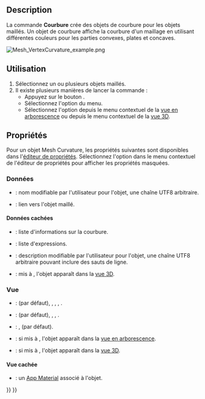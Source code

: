 <languages/>

{{Docnav/fr
|[[Mesh_BoundingBox/fr|Boîte englobante]]
|[[Mesh_HarmonizeNormals/fr|Harmoniser les normales]]
|[[Mesh_Workbench/fr|Atelier Mesh]]
|IconL=Mesh_BoundingBox.svg
|IconR=Mesh_HarmonizeNormals.svg
|IconC=Workbench_Mesh.svg
}}

{{GuiCommand/fr
|Name=Mesh VertexCurvature
|Name/fr=Mesh Courbure
|MenuLocation=Maillages → Tracer la courbure
|Workbenches=[[Mesh_Workbench/fr|Mesh]]
|SeeAlso=[[Mesh_CurvatureInfo/fr|Mesh Informations sur la courbure]]
}}

==Description==

La commande '''Courbure''' crée des objets de courbure pour les objets maillés. Un objet de courbure affiche la courbure d'un maillage en utilisant différentes couleurs pour les parties convexes, plates et concaves.

[[Image:Mesh_VertexCurvature_example.png]]
{{Caption|Exemple d'un objet Mesh Courbure}}

<span id="Usage"></span>
==Utilisation==

# Sélectionnez un ou plusieurs objets maillés.
# Il existe plusieurs manières de lancer la commande :
#* Appuyez sur le bouton {{Button|[[Image:Mesh_VertexCurvature.svg|16px]] [[Mesh_VertexCurvature/fr|Tracer la courbure]]}}.
#* Sélectionnez l'option {{MenuCommand|Maillages → [[Image: Mesh_VertexCurvature.svg|16px]] Tracer la courbure}} du menu.
#* Sélectionnez l'option {{MenuCommand|[[Image: Mesh_VertexCurvature.svg|16px]] Tracer la courbure}} depuis le menu contextuel de la [[Tree_view/fr|vue en arborescence]] ou depuis le menu contextuel de la [[3D_view/fr|vue 3D]].

<span id="Properties"></span>
==Propriétés==

Pour un objet Mesh Curvature, les propriétés suivantes sont disponibles dans l'[[Property_editor/fr|éditeur de propriétés]]. Sélectionnez l'option {{MenuCommand|Afficher les propriétés cachées}} dans le menu contextuel de l'éditeur de propriétés pour afficher les propriétés masquées.

<span id="Data"></span>
===Données=== 

{{TitleProperty|Base}}

* {{PropertyData|Label|String}} : nom modifiable par l'utilisateur pour l'objet, une chaîne UTF8 arbitraire.
* {{PropertyData|Source|Link}} : lien vers l'objet maillé.

<span id="Data_hidden"></span>
==== Données cachées ====

{{TitleProperty|Base}}

* {{PropertyData|Curv Info|CurvatureList}} : liste d'informations sur la courbure.
* {{PropertyData|Expression Engine|ExpressionEngine}} : liste d'expressions.
* {{PropertyData|Label2|String}} : description modifiable par l'utilisateur pour l'objet, une chaîne UTF8 arbitraire pouvant inclure des sauts de ligne.
* {{PropertyData|Visibility|Bool}} : mis à {{TRUE}}, l'objet apparaît dans la [[3D_view/fr|vue 3D]].

<span id="View"></span>
=== Vue ===

{{TitleProperty|Base}}

* {{PropertyView|Display Mode|Enumeration}} : {{value|Absolute Curvature}} (par défaut), {{value|Mean Curvature}}, {{value|Gaussian Curvature}}, {{value|Maximum Curvature}}, {{value|Courbure minimale}}.
* {{PropertyView|On Top When Selected|Enumeration}} : {{value|Disabled}} (par défaut), {{value|Enabled}}, {{value|Object}}, {{value|Element}}.
* {{PropertyView|Selection Style|Enumeration}} : {{value|Shape}}, {{value|BoundBox}} (par défaut).
* {{PropertyView|Show In Tree|Bool}} : si mis à {{TRUE}}, l'objet apparaît dans la [[Tree_view/fr|vue en arborescence]].
* {{PropertyView|Visibility|Bool}} : si mis à {{TRUE}}, l'objet apparaît dans la [[3D_view/fr|vue 3D]].

<span id="View_hidden"></span>
==== Vue cachée ====

{{TitleProperty|Base}}

* {{PropertyView|Texture Material|Material}} : un [[App_Material/fr|App Material]] associé à l'objet.


{{Docnav/fr
|[[Mesh_BoundingBox/fr|Boîte englobante]]
|[[Mesh_HarmonizeNormals/fr|Harmoniser les normales]]
|[[Mesh_Workbench/fr|Atelier Mesh]]
|IconL=Mesh_BoundingBox.svg
|IconR=Mesh_HarmonizeNormals.svg
|IconC=Workbench_Mesh.svg
}}

{{Mesh Tools navi{{#translation:}}}}
{{Userdocnavi{{#translation:}}}}
{{clear}}